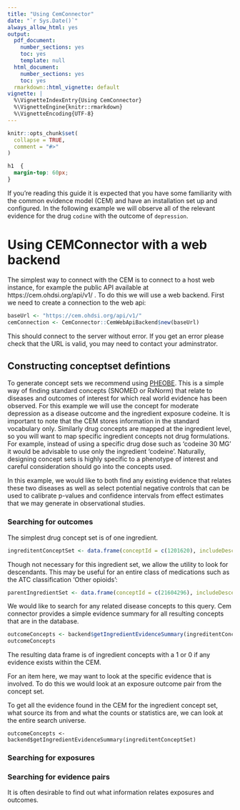 ```yaml
---
title: "Using CemConnector"
date: "`r Sys.Date()`"
always_allow_html: yes
output:
  pdf_document:
    number_sections: yes
    toc: yes
    template: null
  html_document:
    number_sections: yes
    toc: yes
  rmarkdown::html_vignette: default
vignette: |
  %\VignetteIndexEntry{Using CemConnector}
  %\VignetteEngine{knitr::rmarkdown}
  %\VignetteEncoding{UTF-8}
---
```


```r
knitr::opts_chunk$set(
  collapse = TRUE,
  comment = "#>"
)
```

```css
h1  {
  margin-top: 60px;
}
```

If you're reading this guide it is expected that you have some familiarity with the common
evidence model (CEM) and have an installation set up and configured.
In the following example we will observe all of the relevant evidence for the drug `codine` with the outcome of `depression`.

# Using CEMConnector with a web backend
The simplest way to connect with the CEM is to connect to a host web instance, for example the public API available at https://cem.ohdsi.org/api/v1/ .
To do this we will use a web backend.
First we need to create a connection to the web api:
```r
baseUrl <- "https://cem.ohdsi.org/api/v1/"
cemConnection <- CemConnector::CemWebApiBackend$new(baseUrl)
```

This should connect to the server without error.
If you get an error please check that the URL is valid, you may need to contact your adminstrator.

## Constructing conceptset defintions
To generate concept sets we recommend using [PHEOBE](https://data.ohdsi.org/PHOEBE/).
This is a simple way of finding standard concepts (SNOMED or RxNorm) that relate to diseases and outcomes of interest for which real world evidence has been observed.
For this example we will use the concept for moderate depression as a disease outcome and the ingredient exposure codeine.
It is important to note that the CEM stores information in the standard vocabulary only.
Similarly drug concepts are mapped at the ingredient level, so you will want to map specific ingredient concepts not drug formulations.
For example, instead  of using a specific drug dose such as 'codeine 30 MG' it would be advisable to use only the ingredient 'codeine'.
Naturally, designing concept sets is highly specific to a phenotype of interest and careful consideration should go into the concepts used.

In this example, we would like to both find any existing evidence that relates these two diseases as well as select potential negative controls that can be used
to calibrate p-values and confidence intervals from effect estimates that we may generate in observational studies.


### Searching for outcomes
The simplest drug concept set is of one ingredient.
```r
ingreditentConceptSet <- data.frame(conceptId = c(1201620), includeDescendants = c(0), isExcluded = c(0))
```
Though not necessary for this ingredient set, we allow the utility to look for descendants.
This may be useful for an entire class of medications such as the ATC classification 'Other opioids':

```r
parentIngredientSet <- data.frame(conceptId = c(21604296), includeDescendants = c(1), isExcluded = c(0))
```

We would like to search for any related disease concepts to this query.
Cem connector provides a simple evidence summary for all resulting concepts that are in the database.

```r
outcomeConcepts <- backend$getIngredientEvidenceSummary(ingreditentConceptSet)
outcomeConcepts
```

The resulting data frame is of ingredient concepts with a 1 or 0 if any evidence exists within the CEM.

For an item here, we may want to look at the specific evidence that is involved.
To do this we would look at an exposure outcome pair from the concept set.


To get all the evidence found in the CEM for the ingredient concept set, what source its from and what the counts or statistics are, we can look at the entire search universe.
```
outcomeConcepts <- backend$getIngredientEvidenceSummary(ingreditentConceptSet)
```

### Searching for exposures

### Searching for evidence pairs
It is often desirable to find out what information relates exposures and outcomes.
